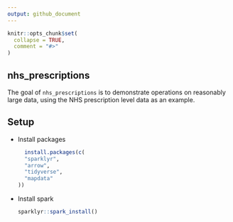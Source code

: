 ```yaml
---
output: github_document
---
```


<!-- README.md is generated from README.Rmd. Please edit that file -->

```r
knitr::opts_chunk$set(
  collapse = TRUE,
  comment = "#>"
)
```
## nhs_prescriptions

<!-- badges: start -->
<!-- badges: end -->

The goal of `nhs_prescriptions` is to demonstrate operations on reasonably large data, using the NHS prescription level data as an example.

## Setup

* Install packages

  ```r
    install.packages(c(
    "sparklyr",
    "arrow",
    "tidyverse",
    "mapdata"
  ))
  ```

* Install spark

  ```r
  sparklyr::spark_install()
  ```
